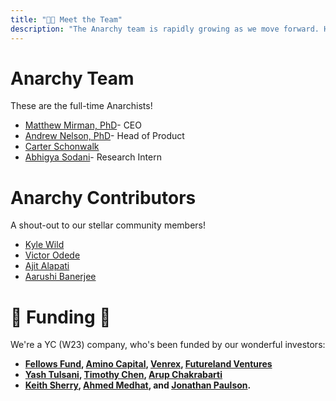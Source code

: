 ```yaml
---
title: "👩‍🔬 Meet the Team"
description: "The Anarchy team is rapidly growing as we move forward. Here is some information about who we are!"
---
```


# Anarchy Team
These are the full-time Anarchists!
- [Matthew Mirman, PhD](https://www.linkedin.com/in/matthewmirman/)- CEO
- [Andrew Nelson, PhD](https://www.linkedin.com/in/ajnelsnyc/)- Head of Product
- [Carter Schonwalk](https://www.linkedin.com/in/carter-schonwald-aa178132/)
- [Abhigya Sodani](https://www.linkedin.com/in/abhigya-sodani-405918160/)- Research Intern

# Anarchy Contributors
A shout-out to our stellar community members!
- [Kyle Wild](https://www.linkedin.com/in/kylewild/)
- [Victor Odede](https://www.linkedin.com/in/victor-odede-aaa907114/)
- [Ajit Alapati](https://www.linkedin.com/in/ajit-alapati/)	
- [Aarushi Banerjee](https://www.linkedin.com/in/ab99/)


# 🍼 Funding 🍼

We're a YC (W23) company, who's been funded by our wonderful investors:
- **[Fellows Fund](https://www.fellowsfundvc.com/), [Amino Capital](https://www.aminocapital.com/), [Venrex](https://www.venrex.partners/), [Futureland Ventures](https://www.futurelandventures.com/)**
- **[Yash Tulsani](https://www.linkedin.com/in/yash-tulsani/), [Timothy Chen](https://www.linkedin.com/in/timchen/), [Arup Chakrabarti](https://www.linkedin.com/in/arupchak/)**
- **[Keith Sherry](https://www.linkedin.com/in/keithtsherry/), [Ahmed Medhat](https://www.linkedin.com/in/ahmedmedhatm/), and [Jonathan Paulson](https://www.linkedin.com/in/jonathan-paulson-aa57203a/).**